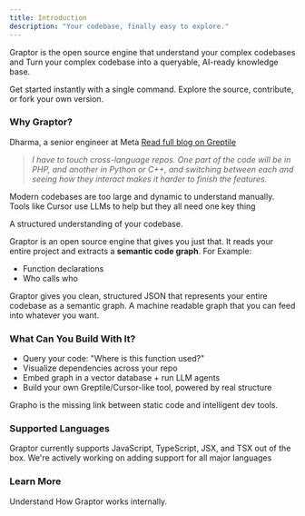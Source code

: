 ```yaml
---
title: Introduction
description: "Your codebase, finally easy to explore."
---
```


Graptor is the open source engine that understand your complex codebases and Turn 
your complex codebase into a queryable, AI-ready knowledge base.

<CardGroup cols={2}>
  <Card
    title="Install via npm"
    icon="npm"
    href="https://www.npmjs.com/package/graptor"
  >
    Get started instantly with a single command.
  </Card>
  <Card
    title="View on GitHub"
    icon="github"
    href="https://github.com/sarthaksharma27/graptor"
  >
    Explore the source, contribute, or fork your own version.
  </Card>
</CardGroup>

### Why Graptor?

Dharma, a senior engineer at Meta [Read full blog on Greptile](https://www.greptile.com/blog/100-devs)

> _I have to touch cross-language repos. One part of the code will be in PHP, and another
in Python or C++, and switching between each and seeing how they interact makes it harder
to finish the features._

Modern codebases are too large and dynamic to understand manually.
Tools like Cursor use LLMs to help but they all need one key thing


A structured understanding of your codebase.

Graptor is an open source engine that gives you just that. It reads your entire project and extracts a **semantic code graph**. For Example:

- Function declarations
- Who calls who

Graptor gives you clean, structured JSON that represents your entire codebase as a
semantic graph.
A machine readable graph that you can feed into whatever you want.


### What Can You Build With It?

- Query your code: "Where is this function used?"
- Visualize dependencies across your repo
- Embed graph in a vector database + run LLM agents
- Build your own Greptile/Cursor-like tool, powered by real structure

Grapho is the missing link between static code and intelligent dev tools.

### Supported Languages

Graptor currently supports JavaScript, TypeScript, JSX, and TSX out of the box.
We're actively working on adding support for all major languages

### Learn More

<CardGroup cols={2}>
  <Card
    title="How Graptor works"
    icon="gears"
    href="https://www.npmjs.com/package/graptor"
  >
    Understand How Graptor works internally.
  </Card>
</CardGroup>
